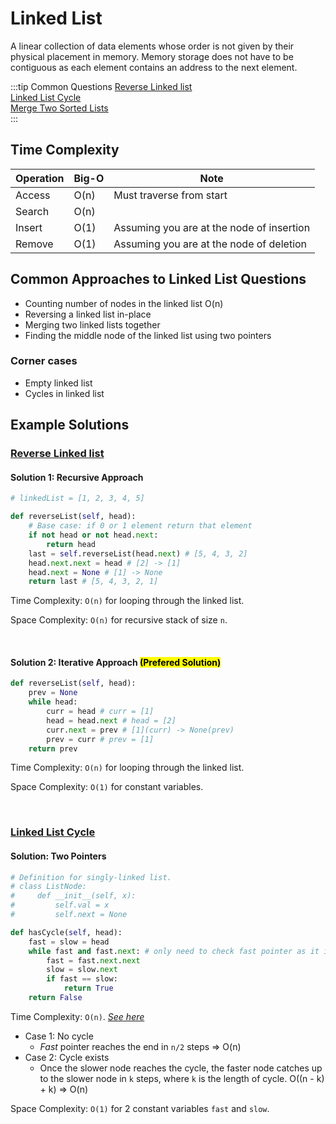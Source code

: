 # Linked List

A linear collection of data elements whose order is not given by their physical placement in memory. Memory storage does not have to be
contiguous as each element contains an address to the next element.

:::tip Common Questions
[Reverse Linked list](https://leetcode.com/problems/reverse-linked-list/) <br/>
[Linked List Cycle](https://leetcode.com/problems/linked-list-cycle/) <br/>
[Merge Two Sorted Lists](https://leetcode.com/problems/merge-two-sorted-lists/) <br/>
:::

## Time Complexity

| Operation | Big-O | Note                                      |
| --------- | ----- | ----------------------------------------- |
| Access    | O(n)  | Must traverse from start                  |
| Search    | O(n)  |                                           |
| Insert    | O(1)  | Assuming you are at the node of insertion |
| Remove    | O(1)  | Assuming you are at the node of deletion  |

## Common Approaches to Linked List Questions

- Counting number of nodes in the linked list O(n)
- Reversing a linked list in-place
- Merging two linked lists together
- Finding the middle node of the linked list using two pointers

### Corner cases

- Empty linked list
- Cycles in linked list

## Example Solutions

### [Reverse Linked list](https://leetcode.com/problems/reverse-linked-list/)

#### Solution 1: Recursive Approach

```py
# linkedList = [1, 2, 3, 4, 5]

def reverseList(self, head):
    # Base case: if 0 or 1 element return that element
    if not head or not head.next:
        return head
    last = self.reverseList(head.next) # [5, 4, 3, 2]
    head.next.next = head # [2] -> [1]
    head.next = None # [1] -> None
    return last # [5, 4, 3, 2, 1]
```

Time Complexity: `O(n)` for looping through the linked list.

Space Complexity: `O(n)` for recursive stack of size `n`.

<br />

#### Solution 2: Iterative Approach <mark>(Prefered Solution)</mark>

```py
def reverseList(self, head):
    prev = None
    while head:
        curr = head # curr = [1]
        head = head.next # head = [2]
        curr.next = prev # [1](curr) -> None(prev)
        prev = curr # prev = [1]
    return prev
```

Time Complexity: `O(n)` for looping through the linked list.

Space Complexity: `O(1)` for constant variables.

<br />

### [Linked List Cycle](https://leetcode.com/problems/linked-list-cycle/)

#### Solution: Two Pointers

```py
# Definition for singly-linked list.
# class ListNode:
#     def __init__(self, x):
#         self.val = x
#         self.next = None

def hasCycle(self, head):
    fast = slow = head
    while fast and fast.next: # only need to check fast pointer as it is in front of slow pointer
        fast = fast.next.next
        slow = slow.next
        if fast == slow:
            return True
    return False
```

Time Complexity: `O(n)`. [_See here_](https://leetcode.com/problems/linked-list-cycle/discuss/44758/How-about-the-space-complexity)

- Case 1: No cycle
  - _Fast_ pointer reaches the end in `n/2` steps => O(n)
- Case 2: Cycle exists
  - Once the slower node reaches the cycle, the faster node catches up to the slower node in `k` steps, where `k` is the length of cycle. O((n - k) + k) => O(n)

Space Complexity: `O(1)` for 2 constant variables `fast` and `slow`.
